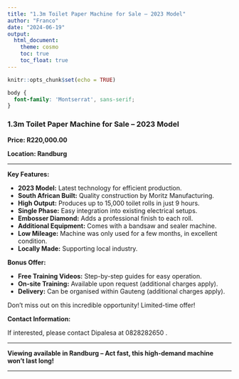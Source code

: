 ```yaml
---
title: "1.3m Toilet Paper Machine for Sale – 2023 Model"
author: "Franco"
date: "2024-06-19"
output:
  html_document:
    theme: cosmo
    toc: true
    toc_float: true
---
```


```r
knitr::opts_chunk$set(echo = TRUE)
```



```css
body {
  font-family: 'Montserrat', sans-serif;
}
```

### 1.3m Toilet Paper Machine for Sale – 2023 Model

**Price: R220,000.00**

**Location: Randburg**

---

**Key Features:**

- **2023 Model:** Latest technology for efficient production.
- **South African Built:** Quality construction by Moritz Manufacturing.
- **High Output:** Produces up to 15,000 toilet rolls in just 9 hours.
- **Single Phase:** Easy integration into existing electrical setups.
- **Embosser Diamond:** Adds a professional finish to each roll.
- **Additional Equipment:** Comes with a bandsaw and sealer machine.
- **Low Mileage:** Machine was only used for a few months, in excellent condition.
- **Locally Made:** Supporting local industry.

**Bonus Offer:**

- **Free Training Videos:** Step-by-step guides for easy operation.
- **On-site Training:** Available upon request (additional charges apply).
- **Delivery:** Can be organised within Gauteng (additional charges apply).

Don't miss out on this incredible opportunity! Limited-time offer!

**Contact Information:**

If interested, please contact Dipalesa at 0828282650 .

---

**Viewing available in Randburg – Act fast, this high-demand machine won't last long!**

---



